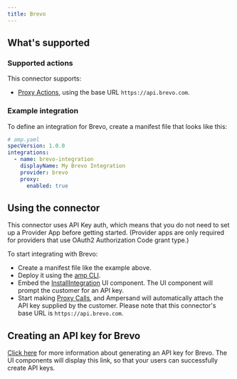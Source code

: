 ```yaml
---
title: Brevo
---
```

## What's supported

### Supported actions

This connector supports:
- [Proxy Actions](/proxy-actions), using the base URL `https://api.brevo.com`.

### Example integration

To define an integration for Brevo, create a manifest file that looks like this:

```YAML
# amp.yaml
specVersion: 1.0.0
integrations:
  - name: brevo-integration
    displayName: My Brevo Integration
    provider: brevo
    proxy:
      enabled: true
```

## Using the connector

This connector uses API Key auth, which means that you do not need to set up a Provider App before getting started. (Provider apps are only required for providers that use OAuth2 Authorization Code grant type.)

To start integrating with Brevo:
- Create a manifest file like the example above.
- Deploy it using the [amp CLI](/cli/overview).
- Embed the [InstallIntegration](/embeddable-ui-components#install-integration) UI component. The UI component will prompt the customer for an API key.
- Start making [Proxy Calls](/proxy-actions), and Ampersand will automatically attach the API key supplied by the customer. Please note that this connector's base URL is `https://api.brevo.com`.

## Creating an API key for Brevo

[Click here](https://developers.brevo.com/docs/getting-started) for more information about generating an API key for Brevo. The UI components will display this link, so that your users can successfully create API keys.
